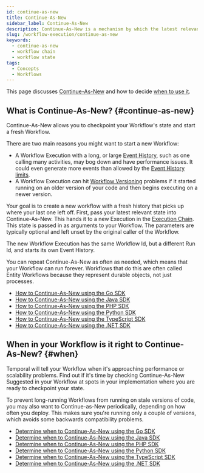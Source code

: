 ```yaml
---
id: continue-as-new
title: Continue-As-New
sidebar_label: Continue-As-New
description: Continue-As-New is a mechanism by which the latest relevant state is passed to a new Workflow Execution, with a fresh Event History.
slug: /workflow-execution/continue-as-new
keywords:
  - continue-as-new
  - workflow chain
  - workflow state
tags:
  - Concepts
  - Workflows
---
```


This page discusses [Continue-As-New](#continue-as-new) and how to decide [when to use it](#when).

## What is Continue-As-New? {#continue-as-new}

Continue-As-New allows you to checkpoint your Workflow's state and start a fresh Workflow.

There are two main reasons you might want to start a new Workflow:

- A Workflow Execution with a long, or large [Event History](/workflow-execution/event#event-history), such as one calling many activities, may bog down and have performance issues.
  It could even generate more events than allowed by the [Event History limits](/workflow-execution/event#event-history-limits).
- A Workflow Execution can hit [Workflow Versioning](/workflow-definition#workflow-versioning) problems if it started running on an older version of your code and then begins executing on a newer version.

Your goal is to create a new workflow with a fresh history that picks up where your last one left off.
First, pass your latest relevant state into Continue-As-New.
This hands it to a new Execution in the [Execution Chain](/workflow-execution#workflow-execution-chain).
This state is passed in as arguments to your Workflow.
The parameters are typically optional and left unset by the original caller of the Workflow.

The new Workflow Execution has the same Workflow Id, but a different Run Id, and starts its own Event History.

You can repeat Continue-As-New as often as needed, which means that your Workflow can run forever.
Workflows that do this are often called Entity Workflows because they represent durable objects, not just processes.

- [How to Continue-As-New using the Go SDK](/develop/go/continue-as-new#how)
- [How to Continue-As-New using the Java SDK](/develop/java/continue-as-new)
- [How to Continue-As-New using the PHP SDK](/develop/php/continue-as-new)
- [How to Continue-As-New using the Python SDK](/develop/python/continue-as-new#how)
- [How to Continue-As-New using the TypeScript SDK](/develop/typescript/continue-as-new)
- [How to Continue-As-New using the .NET SDK](/develop/dotnet/continue-as-new)

## When in your Workflow is it right to Continue-As-New? {#when}

Temporal will tell your Workflow when it's approaching performance or scalability problems.
Find out if it's time by checking Continue-As-New Suggested in your Workflow at spots in your implementation where you are ready to checkpoint your state.

To prevent long-running Workflows from running on stale versions of code, you may also want to Continue-as-New periodically, depending on how often you deploy. This makes sure you're running only a couple of versions, which avoids some backwards compatibility problems.

- [Determine when to Continue-As-New using the Go SDK](/develop/go/continue-as-new#when)
- [Determine when to Continue-As-New using the Java SDK](/develop/java/continue-as-new)
- [Determine when to Continue-As-New using the PHP SDK](/develop/php/continue-as-new)
- [Determine when to Continue-As-New using the Python SDK](/develop/python/continue-as-new#when)
- [Determine when to Continue-As-New using the TypeScript SDK](/develop/typescript/continue-as-new)
- [Determine when to Continue-As-New using the .NET SDK](/develop/dotnet/continue-as-new)
